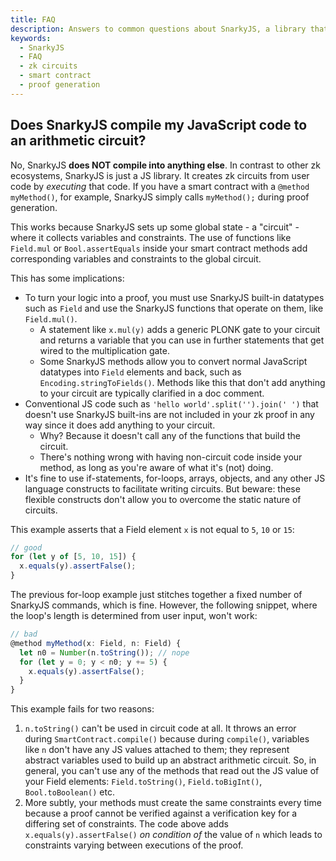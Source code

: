 ```yaml
---
title: FAQ
description: Answers to common questions about SnarkyJS, a library that creates zk circuits from user code. Learn about the use of built-in SnarkyJS datatypes, functions, and the implications for proof generation.
keywords:
  - SnarkyJS
  - FAQ
  - zk circuits
  - smart contract
  - proof generation
---
```


## Does SnarkyJS compile my JavaScript code to an arithmetic circuit?

No, SnarkyJS **does NOT compile into anything else**. In contrast to other zk ecosystems, SnarkyJS is just a JS library. It creates zk circuits from user code by _executing_ that code. If you have a smart contract with a `@method myMethod()`, for example, SnarkyJS simply calls `myMethod();` during proof generation.

This works because SnarkyJS sets up some global state - a "circuit" - where it collects variables and constraints. The use of functions like `Field.mul` or `Bool.assertEquals` inside your smart contract methods add corresponding variables and constraints to the global circuit.

This has some implications:

- To turn your logic into a proof, you must use SnarkyJS built-in datatypes such as `Field` and use the SnarkyJS functions that operate on them, like `Field.mul()`.
  - A statement like `x.mul(y)` adds a generic PLONK gate to your circuit and returns a variable that you can use in further statements that get wired to the multiplication gate.
  - Some SnarkyJS methods allow you to convert normal JavaScript datatypes into `Field` elements and back, such as `Encoding.stringToFields()`. Methods like this that don't add anything to your circuit are typically clarified in a doc comment.
- Conventional JS code such as `'hello world'.split('').join(' ')` that doesn't use SnarkyJS built-ins are not included in your zk proof in any way since it does add anything to your circuit.
  - Why? Because it doesn't call any of the functions that build the circuit.
  - There's nothing wrong with having non-circuit code inside your method, as long as you're aware of what it's (not) doing.
- It's fine to use if-statements, for-loops, arrays, objects, and any other JS language constructs to facilitate writing circuits. But beware: these flexible constructs don't allow you to overcome the static nature of circuits.

This example asserts that a Field element `x` is not equal to `5`, `10` or `15`:

```ts
// good
for (let y of [5, 10, 15]) {
  x.equals(y).assertFalse();
}
```

The previous for-loop example just stitches together a fixed number of SnarkyJS commands, which is fine. However, the following snippet, where the loop's length is determined from user input, won't work:

```ts
// bad
@method myMethod(x: Field, n: Field) {
  let n0 = Number(n.toString()); // nope
  for (let y = 0; y < n0; y += 5) {
    x.equals(y).assertFalse();
  }
}
```

This example fails for two reasons:

1. `n.toString()` can't be used in circuit code at all. It throws an error during `SmartContract.compile()` because during `compile()`, variables like `n` don't have any JS values attached to them; they represent abstract variables used to build up an abstract arithmetic circuit. So, in general, you can't use any of the methods that read out the JS value of your Field elements: `Field.toString()`, `Field.toBigInt()`, `Bool.toBoolean()` etc.
2. More subtly, your methods must create the same constraints every time because a proof cannot be verified against a verification key for a differing set of constraints. The code above adds `x.equals(y).assertFalse()` _on condition of_ the value of `n` which leads to constraints varying between executions of the proof.
